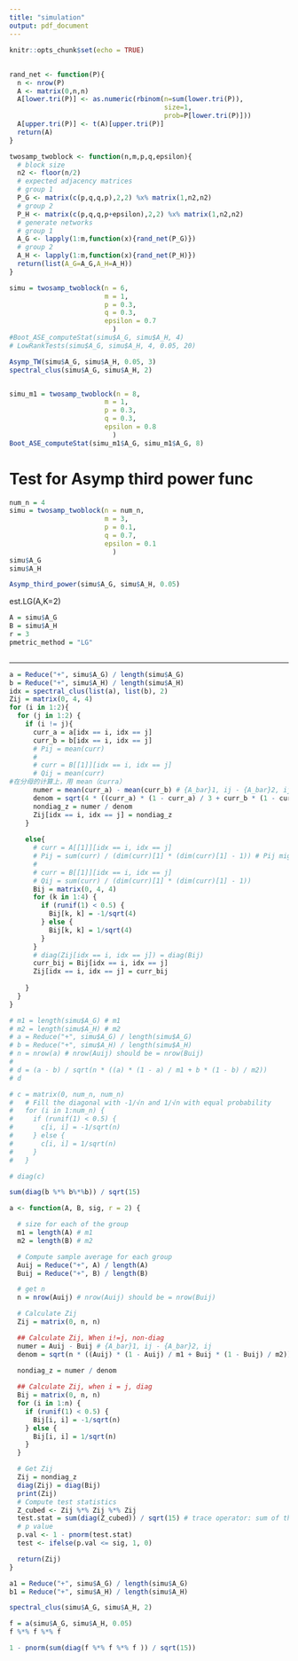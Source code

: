 ```yaml
---
title: "simulation"
output: pdf_document
---
```


```r
knitr::opts_chunk$set(echo = TRUE)
```

## 
```r
rand_net <- function(P){
  n <- nrow(P)
  A <- matrix(0,n,n)
  A[lower.tri(P)] <- as.numeric(rbinom(n=sum(lower.tri(P)),
                                       size=1,
                                       prob=P[lower.tri(P)]))
  A[upper.tri(P)] <- t(A)[upper.tri(P)]
  return(A)
}

twosamp_twoblock <- function(n,m,p,q,epsilon){
  # block size
  n2 <- floor(n/2)
  # expected adjacency matrices
  # group 1
  P_G <- matrix(c(p,q,q,p),2,2) %x% matrix(1,n2,n2)
  # group 2
  P_H <- matrix(c(p,q,q,p+epsilon),2,2) %x% matrix(1,n2,n2)
  # generate networks
  # group 1
  A_G <- lapply(1:m,function(x){rand_net(P_G)})
  # group 2
  A_H <- lapply(1:m,function(x){rand_net(P_H)})
  return(list(A_G=A_G,A_H=A_H))
}
```

```r
simu = twosamp_twoblock(n = 6,
                        m = 1, 
                        p = 0.3, 
                        q = 0.3, 
                        epsilon = 0.7
                          )
#Boot_ASE_computeStat(simu$A_G, simu$A_H, 4)
# LowRankTests(simu$A_G, simu$A_H, 4, 0.05, 20)
```

```r
Asymp_TW(simu$A_G, simu$A_H, 0.05, 3)
spectral_clus(simu$A_G, simu$A_H, 2)



```



```r
simu_m1 = twosamp_twoblock(n = 8,
                        m = 1, 
                        p = 0.3, 
                        q = 0.3, 
                        epsilon = 0.8
                          )
Boot_ASE_computeStat(simu_m1$A_G, simu_m1$A_G, 8)
```





# Test for Asymp third power func

```r
num_n = 4
simu = twosamp_twoblock(n = num_n,
                        m = 3, 
                        p = 0.1, 
                        q = 0.7, 
                        epsilon = 0.1
                          )
simu$A_G
simu$A_H
```



```r
Asymp_third_power(simu$A_G, simu$A_H, 0.05)
```



est.LG(A,K=2)
```r
A = simu$A_G
B = simu$A_H
r = 3
pmetric_method = "LG"



```

-----
```r
a = Reduce("+", simu$A_G) / length(simu$A_G)
b = Reduce("+", simu$A_H) / length(simu$A_H)
idx = spectral_clus(list(a), list(b), 2)
Zij = matrix(0, 4, 4)
for (i in 1:2){
  for (j in 1:2) {
    if (i != j){
      curr_a = a[idx == i, idx == j]
      curr_b = b[idx == i, idx == j]
      # Pij = mean(curr)
      # 
      # curr = B[[1]][idx == i, idx == j]
      # Qij = mean(curr)
#在分母的计算上，用 mean（curra）
      numer = mean(curr_a) - mean(curr_b) # {A_bar}1, ij - {A_bar}2, ij
      denom = sqrt(4 * ((curr_a) * (1 - curr_a) / 3 + curr_b * (1 - curr_b) / 3))
      nondiag_z = numer / denom
      Zij[idx == i, idx == j] = nondiag_z
    }
    
    else{
      # curr = A[[1]][idx == i, idx == j]
      # Pij = sum(curr) / (dim(curr)[1] * (dim(curr)[1] - 1)) # Pij might = x / 0
      # 
      # curr = B[[1]][idx == i, idx == j]
      # Qij = sum(curr) / (dim(curr)[1] * (dim(curr)[1] - 1))
      Bij = matrix(0, 4, 4)
      for (k in 1:4) {
        if (runif(1) < 0.5) {
          Bij[k, k] = -1/sqrt(4)
        } else {
          Bij[k, k] = 1/sqrt(4)
        }
      }
      # diag(Zij[idx == i, idx == j]) = diag(Bij)
      curr_bij = Bij[idx == i, idx == j]
      Zij[idx == i, idx == j] = curr_bij
      
    }
  }
}
```




```r
# m1 = length(simu$A_G) # m1
# m2 = length(simu$A_H) # m2
# a = Reduce("+", simu$A_G) / length(simu$A_G)
# b = Reduce("+", simu$A_H) / length(simu$A_H)
# n = nrow(a) # nrow(Auij) should be = nrow(Buij)
#   
# d = (a - b) / sqrt(n * ((a) * (1 - a) / m1 + b * (1 - b) / m2))
# d
```

```r
# c = matrix(0, num_n, num_n)
#   # Fill the diagonal with -1/√n and 1/√n with equal probability
#   for (i in 1:num_n) {
#     if (runif(1) < 0.5) {
#       c[i, i] = -1/sqrt(n)
#     } else {
#       c[i, i] = 1/sqrt(n)
#     }
#   }

# diag(c)
```


```r
sum(diag(b %*% b%*%b)) / sqrt(15)
```




```r
a <- function(A, B, sig, r = 2) {

  # size for each of the group
  m1 = length(A) # m1
  m2 = length(B) # m2

  # Compute sample average for each group
  Auij = Reduce("+", A) / length(A)
  Buij = Reduce("+", B) / length(B)

  # get n
  n = nrow(Auij) # nrow(Auij) should be = nrow(Buij)

  # Calculate Zij
  Zij = matrix(0, n, n)

  ## Calculate Zij, When i!=j, non-diag
  numer = Auij - Buij # {A_bar}1, ij - {A_bar}2, ij
  denom = sqrt(n * ((Auij) * (1 - Auij) / m1 + Buij * (1 - Buij) / m2))
  
  nondiag_z = numer / denom

  ## Calculate Zij, when i = j, diag
  Bij = matrix(0, n, n)
  for (i in 1:n) {
    if (runif(1) < 0.5) {
      Bij[i, i] = -1/sqrt(n)
    } else {
      Bij[i, i] = 1/sqrt(n)
    }
  }

  # Get Zij
  Zij = nondiag_z
  diag(Zij) = diag(Bij)
  print(Zij)
  # Compute test statistics
  Z_cubed <- Zij %*% Zij %*% Zij
  test.stat = sum(diag(Z_cubed)) / sqrt(15) # trace operator: sum of the diagonal elements
  # p value
  p.val <- 1 - pnorm(test.stat)
  test <- ifelse(p.val <= sig, 1, 0)

  return(Zij)
}
```

```r
a1 = Reduce("+", simu$A_G) / length(simu$A_G)
b1 = Reduce("+", simu$A_H) / length(simu$A_H)

spectral_clus(simu$A_G, simu$A_H, 2)
```


```r
f = a(simu$A_G, simu$A_H, 0.05)
f %*% f %*% f 
```

```r
1 - pnorm(sum(diag(f %*% f %*% f )) / sqrt(15))
```


